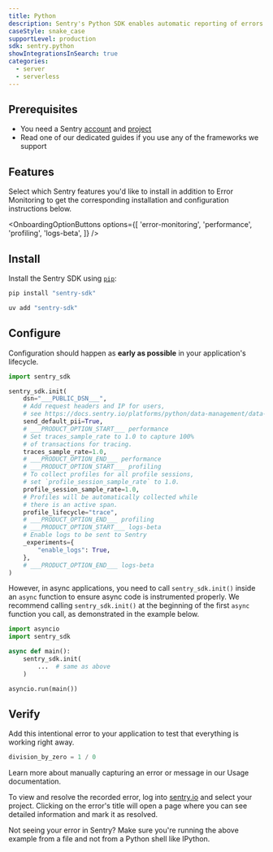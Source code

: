 ```yaml
---
title: Python
description: Sentry's Python SDK enables automatic reporting of errors and performance data in your application.
caseStyle: snake_case
supportLevel: production
sdk: sentry.python
showIntegrationsInSearch: true
categories:
  - server
  - serverless
---
```


## Prerequisites

* You need a Sentry [account](https://sentry.io/signup/) and [project](/product/projects/)
* Read one of our dedicated guides if you use any of the <PlatformLink to="/integrations/#web-frameworks">frameworks</PlatformLink> we support

## Features

<p className="mb-5">Select which Sentry features you'd like to install in addition to Error Monitoring to get the corresponding installation and configuration instructions below.</p>

<OnboardingOptionButtons
  options={[
    'error-monitoring',
    'performance',
    'profiling',
    'logs-beta',
  ]}
/>

## Install

Install the Sentry SDK using [`pip`](https://pip.pypa.io/en/stable/):

```bash {tabTitle:pip}
pip install "sentry-sdk"
```
```bash {tabTitle:uv}
uv add "sentry-sdk"
```

## Configure

Configuration should happen as **early as possible** in your application's lifecycle.



```python
import sentry_sdk

sentry_sdk.init(
    dsn="___PUBLIC_DSN___",
    # Add request headers and IP for users,
    # see https://docs.sentry.io/platforms/python/data-management/data-collected/ for more info
    send_default_pii=True,
    # ___PRODUCT_OPTION_START___ performance
    # Set traces_sample_rate to 1.0 to capture 100%
    # of transactions for tracing.
    traces_sample_rate=1.0,
    # ___PRODUCT_OPTION_END___ performance
    # ___PRODUCT_OPTION_START___ profiling
    # To collect profiles for all profile sessions,
    # set `profile_session_sample_rate` to 1.0.
    profile_session_sample_rate=1.0,
    # Profiles will be automatically collected while
    # there is an active span.
    profile_lifecycle="trace",
    # ___PRODUCT_OPTION_END___ profiling
    # ___PRODUCT_OPTION_START___ logs-beta
    # Enable logs to be sent to Sentry
    _experiments={
        "enable_logs": True,
    },
    # ___PRODUCT_OPTION_END___ logs-beta
)
```

However, in async applications, you need to call `sentry_sdk.init()` inside an `async` function to ensure async code is instrumented properly. We recommend calling `sentry_sdk.init()` at the beginning of the first `async` function you call, as demonstrated in the example below.

```python
import asyncio
import sentry_sdk

async def main():
    sentry_sdk.init(
        ...  # same as above
    )

asyncio.run(main())
```

## Verify

Add this intentional error to your application to test that everything is working right away.

```py
division_by_zero = 1 / 0
```

<Alert>

Learn more about manually capturing an error or message in our <PlatformLink to="/usage/">Usage documentation</PlatformLink>.

</Alert>

To view and resolve the recorded error, log into [sentry.io](https://sentry.io) and select your project. Clicking on the error's title will open a page where you can see detailed information and mark it as resolved.

<Alert>

Not seeing your error in Sentry? Make sure you're running the above example from a file and not from a Python shell like IPython.

</Alert>

